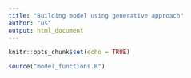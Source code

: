 ```yaml
---
title: "Building model using generative approach"
author: "us"
output: html_document
---
```


  
```r
knitr::opts_chunk$set(echo = TRUE)
```

```r
source("model_functions.R")
```

